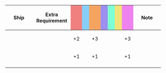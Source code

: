 {|class="wikitable" style="width:100%; text-align: center; vertical-align: middle;"
|-
! style="width: 20%;" | Ship
! style="width: 25%;" | Extra Requirement
! style="width: 5%; background-color: lightcoral;" | {{Firepower}}
! style="width: 5%; background-color: lightskyblue;" | {{Torpedo}}
! style="width: 5%; background-color: sandybrown;" | {{AA}}
! style="width: 5%; background-color: #9C8FEE;" | {{ASW}}
! style="width: 5%; background-color: #7fffd4;" | {{LOS}}
! style="width: 5%; background-color: #F2E279;" | {{Armor}}
! style="width: 5%; background-color: violet;" | {{Evasion}}
! style="width: 20%;" | Note
|-
! {{ShipLink|Houston}}
| style="text-align:left;" | 
| +2 || || +3 || || || || +3
| style="text-align:left;" | 
|-
! {{ShipLink|Iowa|South Dakota|Colorado|Saratoga|Intrepid|Hornet|Gambier Bay|Atlanta|Helena|text=US Ships|link_category=USN Vessels}}<br />{{ShipLink|Warspite|Nelson|Ark Royal|Sheffield|text=British Ships|link_category=Royal Navy Vessels}}
| style="text-align:left;" | 
| +1 || || +1 || || || || +1
| style="text-align:left;" | 
|-
|}